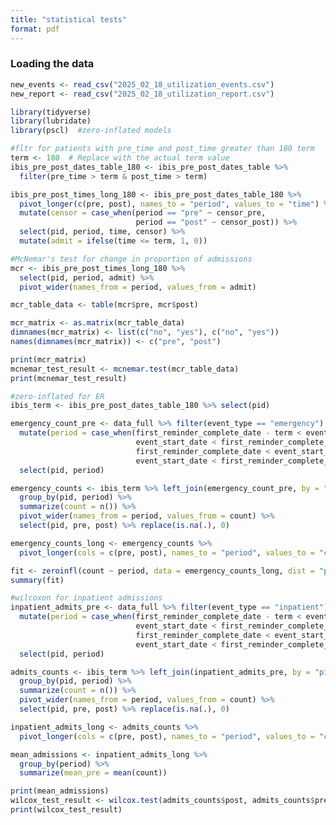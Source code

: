 ```yaml
---
title: "statistical tests"
format: pdf
---
```


### Loading the data
```r
new_events <- read_csv("2025_02_18_utilization_events.csv")
new_report <- read_csv("2025_02_18_utilization_report.csv")
```


```r
library(tidyverse)
library(lubridate)
library(pscl)  #zero-inflated models

#fltr for patients with pre_time and post_time greater than 180 term
term <- 180  # Replace with the actual term value
ibis_pre_post_dates_table_180 <- ibis_pre_post_dates_table %>%
  filter(pre_time > term & post_time > term)

ibis_pre_post_times_long_180 <- ibis_pre_post_dates_table_180 %>%
  pivot_longer(c(pre, post), names_to = "period", values_to = "time") %>%
  mutate(censor = case_when(period == "pre" ~ censor_pre,
                            period == "post" ~ censor_post)) %>%
  select(pid, period, time, censor) %>%
  mutate(admit = ifelse(time <= term, 1, 0))

#McNemar's test for change in proportion of admissions
mcr <- ibis_pre_post_times_long_180 %>%
  select(pid, period, admit) %>%
  pivot_wider(names_from = period, values_from = admit)

mcr_table_data <- table(mcr$pre, mcr$post)

mcr_matrix <- as.matrix(mcr_table_data)
dimnames(mcr_matrix) <- list(c("no", "yes"), c("no", "yes"))
names(dimnames(mcr_matrix)) <- c("pre", "post")

print(mcr_matrix)
mcnemar_test_result <- mcnemar.test(mcr_table_data)
print(mcnemar_test_result)

#zero-inflated for ER
ibis_term <- ibis_pre_post_dates_table_180 %>% select(pid)

emergency_count_pre <- data_full %>% filter(event_type == "emergency") %>%
  mutate(period = case_when(first_reminder_complete_date - term < event_start_date &
                            event_start_date < first_reminder_complete_date ~ "pre",
                            first_reminder_complete_date < event_start_date &
                            event_start_date < first_reminder_complete_date + term ~ "post")) %>%
  select(pid, period)

emergency_counts <- ibis_term %>% left_join(emergency_count_pre, by = "pid") %>%
  group_by(pid, period) %>%
  summarize(count = n()) %>%
  pivot_wider(names_from = period, values_from = count) %>%
  select(pid, pre, post) %>% replace(is.na(.), 0)

emergency_counts_long <- emergency_counts %>%
  pivot_longer(cols = c(pre, post), names_to = "period", values_to = "count")

fit <- zeroinfl(count ~ period, data = emergency_counts_long, dist = "poisson")
summary(fit)

#wilcoxon for inpatient admissions
inpatient_admits_pre <- data_full %>% filter(event_type == "inpatient") %>%
  mutate(period = case_when(first_reminder_complete_date - term < event_start_date &
                            event_start_date < first_reminder_complete_date ~ "pre",
                            first_reminder_complete_date < event_start_date &
                            event_start_date < first_reminder_complete_date + term ~ "post")) %>%
  select(pid, period)

admits_counts <- ibis_term %>% left_join(inpatient_admits_pre, by = "pid") %>%
  group_by(pid, period) %>%
  summarize(count = n()) %>%
  pivot_wider(names_from = period, values_from = count) %>%
  select(pid, pre, post) %>% replace(is.na(.), 0)

inpatient_admits_long <- admits_counts %>%
  pivot_longer(cols = c(pre, post), names_to = "period", values_to = "count")

mean_admissions <- inpatient_admits_long %>%
  group_by(period) %>%
  summarize(mean_pre = mean(count))

print(mean_admissions)
wilcox_test_result <- wilcox.test(admits_counts$post, admits_counts$pre, paired = TRUE)
print(wilcox_test_result)

```

















